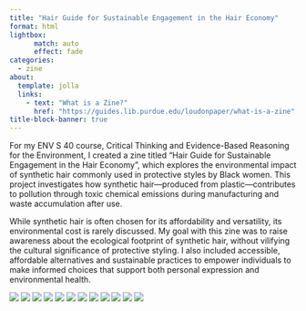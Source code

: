 ```yaml
---
title: "Hair Guide for Sustainable Engagement in the Hair Economy"
format: html
lightbox:
      match: auto
      effect: fade
categories:
  - zine
about:
  template: jolla
  links:
    - text: "What is a Zine?"
      href: "https://guides.lib.purdue.edu/loudonpaper/what-is-a-zine"
title-block-banner: true
---
```

For my ENV S 40 course, Critical Thinking and Evidence-Based Reasoning for the Environment, I created a zine titled "Hair Guide for Sustainable Engagement in the Hair Economy ", which explores the environmental impact of synthetic hair commonly used in protective styles by Black women. This project investigates how synthetic hair—produced from plastic—contributes to pollution through toxic chemical emissions during manufacturing and waste accumulation after use.

While synthetic hair is often chosen for its affordability and versatility, its environmental cost is rarely discussed. My goal with this zine was to raise awareness about the ecological footprint of synthetic hair, without vilifying the cultural significance of protective styling. I also included accessible, affordable alternatives and sustainable practices to empower individuals to make informed choices that support both personal expression and environmental health.


::: {layout-ncol=4} 
![](media/HairZine_1.jpg){.lightbox group="zine"}
![](media/HairZine_2.jpg){.lightbox group="zine"}
![](media/HairZine_3.jpg){.lightbox group="zine"}
![](media/HairZine_4.jpg){.lightbox group="zine"}
![](media/HairZine_5.jpg){.lightbox group="zine"}
![](media/HairZine_6.jpg){.lightbox group="zine"}
![](media/HairZine_7.jpg){.lightbox group="zine"}
![](media/HairZine_8.jpg){.lightbox group="zine"}
![](media/HairZine_9.jpg){.lightbox group="zine"}
![](media/HairZine_10.jpg){.lightbox group="zine"}
![](media/HairZine_11.jpg){.lightbox group="zine"}
![](media/HairZine_12.jpg){.lightbox group="zine"}
:::



